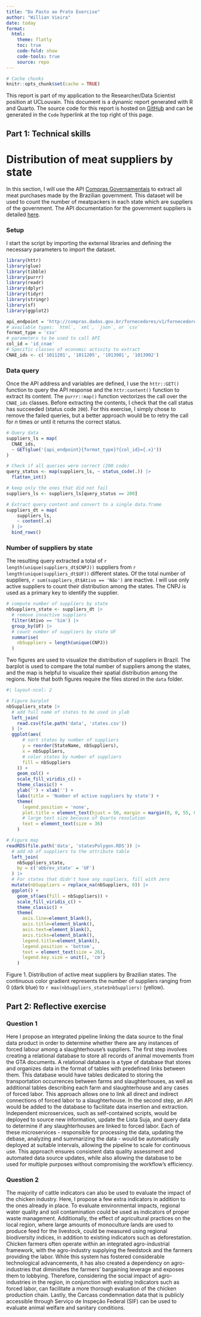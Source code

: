 ```yaml
---
title: "Do Pasto ao Prato Exercise"
author: "Willian Vieira"
date: today
format:
  html:
    theme: flatly
    toc: true
    code-fold: show
    code-tools: true
    source: repo
---
```


```r
# Cache chunks
knitr::opts_chunk$set(cache = TRUE)
```

This report is part of my application to the Researcher/Data Scientist position at UCLouvain.
This document is a dynamic report generated with R and Quarto. The source code for this report is hosted on [GitHub](https://github.com/willvieira/pasto-prato-task) and can be generated in the `Code` hyperlink at the top right of this page.


::: {.panel-tabset}

## Part 1: Technical skills

# Distribution of meat suppliers by state

In this section, I will use the API [Compras Governamentais](https://compras.dados.gov.br/docs/home.html) to extract all meat purchases made by the Brazilian government.
This dataset will be used to count the number of meatpackers in each state which are suppliers of the government.
The API documentation for the government suppliers is detailed [here](https://compras.dados.gov.br/docs/fornecedores/v1/fornecedores.html).

### Setup

I start the script by importing the external libraries and defining the necessary parameters to import the dataset.

```r
library(httr)
library(glue)
library(tibble)
library(purrr)
library(readr)
library(dplyr)
library(tidyr)
library(stringr)
library(sf)
library(ggplot2)
```

```r
api_endpoint = 'http://compras.dados.gov.br/fornecedores/v1/fornecedores.'
# available types: `html`, `xml`, `json`, or `csv`
format_type = 'csv'
# parameters to be used to call API
col_id = 'id_cnae'
# Specific classes of economic activity to extract
CNAE_ids <- c('1011201', '1011205', '1013901', '1013902')
```

### Data query

Once the API address and variables are defined, I use the `httr::GET()` function to query the API response and the `httr:content()` function to extract its content.
The `purrr::map()` function vectorizes the call over the `CNAE_ids` classes.
Before extracting the contents, I check that the call status has succeeded (status code `200`). For this exercise, I simply chose to remove the failed queries, but a better approach would be to retry the call for $n$ times or until it returns the correct status.

```r
# Query data
suppliers_ls = map(
  CNAE_ids,
  ~ GET(glue('{api_endpoint}{format_type}?{col_id}={.x}'))
)

# Check if all queries were correct (200 code)
query_status <- map(suppliers_ls, ~ status_code(.)) |>
  flatten_int()

# keep only the ones that did not fail
suppliers_ls <- suppliers_ls[query_status == 200]

# Extract query content and convert to a single data.frame
suppliers_dt = map(
    suppliers_ls,
    ~ content(.x)
  ) |>
  bind_rows()
```


### Number of suppliers by state

The resulting query extracted a total of `r length(unique(suppliers_dt$CNPJ))` suppliers from `r length(unique(suppliers_dt$UF))` different states. Of the total number of suppliers, `r sum(suppliers_dt$Ativo == 'Não')` are inactive. I will use only active suppliers to count their distribution among the states. The CNPJ is used as a primary key to identify the supplier.

```r
# compute number of suppliers by state
nbSuppliers_state <- suppliers_dt |>
  # remove innactive suppliers
  filter(Ativo == 'Sim') |>
  group_by(UF) |>
  # count number of suppliers by state UF
  summarise(
    nbSuppliers = length(unique(CNPJ))
  )
```

Two figures are used to visualize the distribution of suppliers in Brazil.
The barplot is used to compare the total number of suppliers among the states, and the map is helpful to visualize their spatial distribution among the regions.
Note that both figures require the files stored in the `data` folder.

::: {#figBarMap}

```r
#| layout-ncol: 2

# Figure barplot
nbSuppliers_state |>
  # add full name of states to be used in ylab
  left_join(
    read.csv(file.path('data', 'states.csv'))
  ) |>
  ggplot(aes(
      # sort states by number of suppliers
      y = reorder(StateName, nbSuppliers),
      x = nbSuppliers,
      # color states by number of suppliers
      fill = nbSuppliers
    )) +
    geom_col() +
    scale_fill_viridis_c() +
    theme_classic() +
    ylab('') + xlab('') +
    labs(title = 'Number of active suppliers by state') +
    theme(
      legend.position = 'none',
      plot.title = element_text(hjust = 50, margin = margin(0, 0, 55, 0)),
      # large text size because of Quarto resolution
      text = element_text(size = 36)
    )

# Figure map
readRDS(file.path('data', 'statesPolygon.RDS')) |>
  # add nb of suppliers to the attribute table
  left_join(
    nbSuppliers_state,
    by = c('abbrev_state' = 'UF')
  ) |>
  # For states that didn't have any suppliers, fill with zero
  mutate(nbSuppliers = replace_na(nbSuppliers, 0)) |>
  ggplot() +
    geom_sf(aes(fill = nbSuppliers)) +
    scale_fill_viridis_c() +
    theme_classic() +
    theme(
      axis.line=element_blank(),
      axis.title=element_blank(),
      axis.text=element_blank(),
      axis.ticks=element_blank(),
      legend.title=element_blank(),
      legend.position = 'bottom',
      text = element_text(size = 26),
      legend.key.size = unit(1, 'cm')
    )
```

Figure 1. Distribution of active meat suppliers by Brazilian states. The continuous color gradient represents the number of suppliers ranging from 0 (dark blue) to `r max(nbSuppliers_state$nbSuppliers)` (yellow).

:::

## Part 2: Reflective exercise

### Question 1

Here I propose an integrated pipeline linking the data source to the final data product in order to determine whether there are any instances of forced labour among a slaughterhouse's suppliers.
The first step involves creating a relational database to store all records of animal movements from the GTA documents.
A relational database is a type of database that stores and organizes data in the format of tables with predefined links between them.
This database would have tables dedicated to storing the transportation occurrences between farms and slaughterhouses, as well as additional tables describing each farm and slaughterhouse and any cases of forced labor.
This approach allows one to link all direct and indirect connections of forced labor to a slaughterhouse.
In the second step, an API would be added to the database to facilitate data insertion and extraction.
Independent microservices, such as self-contained scripts, would be deployed to source new information, update the Lista Suja, and query data to determine if any slaughterhouses are linked to forced labor.
Each of these microservices - responsible for processing the data, updating the debase, analyzing and summarizing the data - would be automatically deployed at suitable intervals, allowing the pipeline to scale for continuous use.
This approach ensures consistent data quality assessment and automated data source updates, while also allowing the database to be used for multiple purposes without compromising the workflow's efficiency.

### Question 2

The majority of cattle indicators can also be used to evaluate the impact of the chicken industry.
Here, I propose a few extra indicators in addition to the ones already in place.
To evaluate environmental impacts, regional water quality and soil contamination could be used as indicators of proper waste management.
Additionally, the effect of agricultural practices on the local region, where large amounts of monoculture lands are used to produce feed for the livestock, could be measured using regional biodiversity indices, in addition to existing indicators such as deforestation.
Chicken farmers often operate within an integrated agro-industrial framework, with the agro-industry supplying the feedstock and the farmers providing the labor.
While this system has fostered considerable technological advancements, it has also created a dependency on agro-industries that diminishes the farmers' bargaining leverage and exposes them to lobbying.
Therefore, considering the social impact of agro-industries in the region, in conjunction with existing indicators such as forced labor, can facilitate a more thorough evaluation of the chicken production chain.
Lastly, the Carcass condemnation data that is publicly accessible through Serviço de Inspeção Federal (SIF) can be used to evaluate animal welfare and sanitary conditions.

:::
